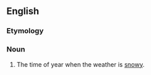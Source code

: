 ==English==

===Etymology===
{{compound|en|snow|time}}

===Noun===
{{en-noun|-|s}}

# The time of year when the weather is [[snow]]y.